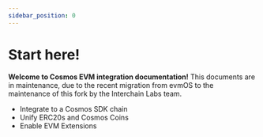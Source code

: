 ```yaml
---
sidebar_position: 0
---
```


# Start here!

**Welcome to Cosmos EVM integration documentation!** This documents are in maintenance, due to the recent migration from evmOS to the maintenance of this fork by the Interchain Labs team.

* Integrate to a Cosmos SDK chain
* Unify ERC20s and Cosmos Coins
* Enable EVM Extensions

